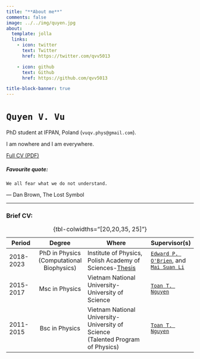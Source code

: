 ```yaml
---
title: "**About me**"
comments: false
image: ../../img/quyen.jpg
about:
  template: jolla
  links:
    - icon: twitter
      text: Twitter
      href: https://twitter.com/qvv5013

    - icon: github
      text: Github
      href: https://github.com/qvv5013

title-block-banner: true
---
```


# `Quyen V. Vu`

PhD student at IFPAN, Poland (`vuqv.phys@gmail.com`).

I am nowhere and I am everywhere.

[Full CV (PDF)](Curriculum_Vitae.pdf){target="_blank"}

##### Favourite quote:
```We all fear what we do not understand.```

― Dan Brown, The Lost Symbol

---------

### Brief CV:


| Period               | Degree           | Where                                         | Supervisor(s)          |
|--------------------|:----------------:|---------------------------------------------------|---------------------------|
| 2018-2023          | PhD in Physics (Computational Biophysics)| Institute of Physics, Polish Academy of Sciences-[Thesis](../../resources/Quyen_V__Vu_Thesis_2023.pdf){target="_blank"}  | [`Edward P. O'Brien`](https://obrien22.vmhost.psu.edu/){target="_blank"}, and <br/> [`Mai Suan Li`](http://info.ifpan.edu.pl/~masli/index.html){target="_blank"}  |
| 2015-2017          | Msc in Physics | Vietnam National University-University of Science | [`Toan T. Nguyen`](https://mscskeylab.hus.vnu.edu.vn/){target="_blank"} |
| 2011-2015          | Bsc in Physics | Vietnam National University-University of Science <br /> (Talented Program of Physics)        | [`Toan T. Nguyen`](https://mscskeylab.hus.vnu.edu.vn/){target="_blank"} |
: {tbl-colwidths="[20,20,35, 25]"}
